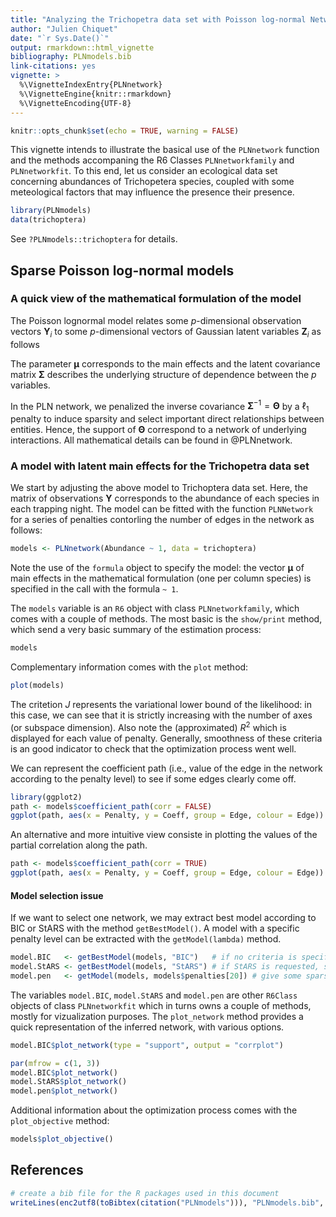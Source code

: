 ```yaml
---
title: "Analyzing the Trichopetra data set with Poisson log-normal Network inference"
author: "Julien Chiquet"
date: "`r Sys.Date()`"
output: rmarkdown::html_vignette
bibliography: PLNmodels.bib
link-citations: yes
vignette: >
  %\VignetteIndexEntry{PLNnetwork}
  %\VignetteEngine{knitr::rmarkdown}
  %\VignetteEncoding{UTF-8}
---
```


```r
knitr::opts_chunk$set(echo = TRUE, warning = FALSE)
```

This vignette intends to illustrate the basical use of the `PLNnetwork` function and the methods accompaning the R6 Classes `PLNnetworkfamily` and `PLNnetworkfit`. To this end, let us consider an ecological data set concerning abundances of Trichopetera species, coupled with some meteological factors that may influence the presence their presence.

```r
library(PLNmodels)
data(trichoptera)
```

See `?PLNmodels::trichoptera` for details. 

## Sparse Poisson log-normal models

### A quick view of the mathematical formulation of the model

The Poisson lognormal model relates some $p$-dimensional observation vectors $\mathbf{Y}_i$ to some  $p$-dimensional vectors of Gaussian latent variables $\mathbf{Z}_i$ as follows
\begin{equation} 
  \label{eq:pca-model}
  \begin{array}{rcl}
  \text{latent space } &   \mathbf{Z}_i \sim \mathcal{N}{\boldsymbol\mu},\boldsymbol\Sigma) \\
  \text{observation space } &  Y_{ij} | Z_{ij} \quad \text{indep.} & Y_{ij} | Z_{ij} \sim \mathcal{P}\left(\exp\{Z_{ij}\}\right)
  \end{array}
\end{equation}

The parameter ${\boldsymbol\mu}$ corresponds to the main effects and the latent covariance matrix $\boldsymbol\Sigma$ describes the underlying structure of dependence between the $p$ variables. 

In the PLN network, we penalized the inverse covariance $\boldsymbol\Sigma^{-1} = \boldsymbol\Theta$ by a $\ell_1$ penalty to induce sparsity and select important direct relationships between entities. Hence, the support of $\boldsymbol\Theta$ correspond to a network of underlying interactions. All mathematical details can be found in @PLNnetwork.

### A model with latent main effects for the Trichopetra data set

We start by adjusting the above model to Trichoptera data set. Here, the matrix of observations $\mathbf{Y}$ corresponds to the abundance of each species in each trapping night. The model can be fitted with the function `PLNNetwork` for a series of penalties contorling the number of edges in the network as follows:

```r
models <- PLNnetwork(Abundance ~ 1, data = trichoptera)
```

Note the use of the `formula` object to specify the model: the vector $\boldsymbol\mu$ of main effects in the mathematical formulation (one per column species) is specified in the call with the formula `~ 1`.

The `models` variable is an `R6` object with class `PLNnetworkfamily`, which comes with a couple of methods. The most basic is the `show/print` method, which send a very basic summary of the estimation process:

```r
models
```
Complementary information comes with the `plot` method:
```r
plot(models)
```

The critetion $J$ represents the variational lower bound of the likelihood: in this case, we can see that it is strictly increasing with the number of axes (or subspace dimension). Also note the (approximated) $R^2$ which is displayed for each value of penalty. Generally, smoothness of these criteria is an good indicator to check that the optimization process went well.

We can represent the coefficient path (i.e., value of the edge in the network according to the penalty level) to see if some edges clearly come off.

```r
library(ggplot2)
path <- models$coefficient_path(corr = FALSE)
ggplot(path, aes(x = Penalty, y = Coeff, group = Edge, colour = Edge)) + geom_line(show.legend = FALSE) +  coord_trans(x="log10") + theme_bw()
```

An alternative and more intuitive view consiste in plotting the values of the partial correlation along the path.

```r
path <- models$coefficient_path(corr = TRUE)
ggplot(path, aes(x = Penalty, y = Coeff, group = Edge, colour = Edge)) + geom_line(show.legend = FALSE) + coord_trans(x="log10") + theme_bw()
```

#### Model selection issue

If we want to select one network, we may extract best model according to BIC or StARS with the method `getBestModel()`. A model with a specific penalty level can be extracted with the `getModel(lambda)` method. 

```r
model.BIC   <- getBestModel(models, "BIC")   # if no criteria is specified, the best BIC is used
model.StARS <- getBestModel(models, "StARS") # if StARS is requested, stabiltiy selection is performed if needed 
model.pen   <- getModel(models, models$penalties[20]) # give some sparsity
```

The variables `model.BIC`, `model.StARS` and `model.pen` are other `R6Class` objects of class `PLNnetworkfit` which in turns owns a couple of methods, mostly for vizualization purposes. The `plot_network` method provides a quick representation of the inferred network, with various options.

```r
model.BIC$plot_network(type = "support", output = "corrplot")
```

```r
par(mfrow = c(1, 3))
model.BIC$plot_network()
model.StARS$plot_network()
model.pen$plot_network()
```

Additional information about the optimization process comes with the `plot_objective` method:
```r
models$plot_objective()
```


## References

```r
# create a bib file for the R packages used in this document
writeLines(enc2utf8(toBibtex(citation("PLNmodels"))), "PLNmodels.bib", useBytes = TRUE)
```
